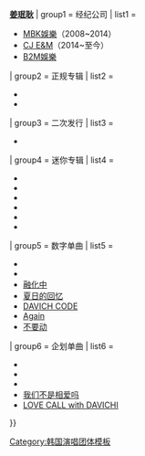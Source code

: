 {{Navbox
|name  = Davichi
|title = [[Davichi]]
|titlestyle = background-color:#ffbfff;
|groupstyle = background-color:#ff7fff;
|abovestyle = background-color:#ffbfff;
|belowstyle = background-color:#fde5e9;
|listclass = hlist
|above = '''[[李海利]]''' {{·}} '''[[姜珉耿]]'''
| group1  = 经纪公司
| list1   = 
* [[MBK娛樂]]（2008~2014）
* [[CJ E&M]]（2014~至今）
* [[B2M娛樂]]
| group2  = 正规专辑
| list2   = 
* {{link-ko|Amaranth (Davichi专辑)|Amaranth (음반)|Amaranth}}
* {{link-ko|MYSTIC BALLAD Part 2|MYSTIC BALLAD Part 2}}
| group3  = 二次发行
| list3   = 
* {{link-ko|Vivid Summer Edition|Vivid Summer Edition}}
| group4  = 迷你专辑
| list4   = 
* {{link-ko|Davichi In Wonderland|Davichi In Wonderland}}
* {{link-ko|Innocence (Davichi迷你专辑)|Innocence (다비치의 음반)|Davichi}}
* {{link-ko|Love Delight|Love Delight}}
* {{link-ko|6,7|6,7}}
* {{link-ko|DAVICHI HUG|DAVICHI HUG}}
* {{link-ko|50 X HALF|50 X HALF}}
| group5  = 数字单曲
| list5   = 
* {{link-ko|悲伤承诺 Remix|슬픈 다짐 Remix}}
* {{link-ko|MYSTIC BALLAD Part 1|MYSTIC BALLAD Part 1}}
* [[融化中]]
* [[夏日的回忆]]
* [[DAVICH CODE]]
* [[Again (Davichi单曲)|Again]]
* [[不要动]]
| group6  = 企划单曲
| list6   = 
* {{link-ko|Color Pink|Color Pink}}
* {{link-ko|Forever Love·Women Generation|여성시대·영원한 사랑}}
* {{link-ko|Wonder Woman (单曲)|원더우먼 (노래)|Wonder Woman}}
* [[我们不是相爱吗]]
* [[LOVE CALL with DAVICHI]]
}}
<noinclude>
{{collapsible option}}
[[Category:韩国演唱团体模板]]
</noinclude>